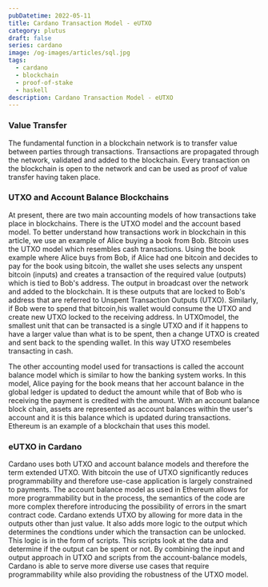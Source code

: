 ```yaml
---
pubDatetime: 2022-05-11
title: Cardano Transaction Model - eUTXO 
category: plutus
draft: false
series: cardano
image: /og-images/articles/sql.jpg
tags:
  - cardano
  - blockchain
  - proof-of-stake
  - haskell
description: Cardano Transaction Model - eUTXO
---
```


### Value Transfer
The fundamental function in a blockchain network is to transfer value between parties through transactions. Transactions are propagated through the network, validated and added to the blockchain. Every transaction on the blockchain is open to the network and can be used as proof of value transfer having taken place. 

### UTXO and Account Balance Blockchains
At present, there are two main accounting models of how transactions take place in blockchains. There is the UTXO model and the account based model. To better understand how transactions work in blockchain in this article, we use an example of Alice buying a book from Bob.
Bitcoin uses the UTXO model which resembles cash transactions. Using the book example where Alice buys from Bob, if Alice had one bitcoin and decides to pay for the book using bitcoin, the wallet she uses selects any unspent bitcoin (inputs) and creates a transaction of the required value (outputs) which is tied to Bob's address. The output in broadcast over the network and added to the blockchain. It is these outputs that are locked to Bob's address that are referred to Unspent Transaction Outputs (UTXO). Similarly, if Bob were to spend that bitcoin,his wallet would consume the UTXO and create new UTXO locked to the receiving address. In UTXOmodel, the smallest unit that can be transacted is a single UTXO and if it happens to have a larger value than what is to be spent, then a change UTXO is created and sent back to the spending wallet. In this way UTXO resembeles transacting in cash.

The other accounting model used for transactions is called the account balance model which is similar to how the banking system works. In this model, Alice paying for the book means that her account balance in the global ledger is updated to deduct the amount while that of Bob who is receiving the payment is credited with the amount. With an account balance block chain, assets are represented as account balances within the user's account and it is this balance which is updated during transactions. Ethereum is an example of a blockchain that uses this model.

### eUTXO in Cardano
Cardano uses both UTXO and account balance models and therefore the term extended UTXO. With bitcoin the use of UTXO significantly reduces programmability and therefore use-case application is largely constrained to payments. The account balance model as used in Ethereum allows for more programmability but in the process, the semantics of the code are more complex therefore introducing the possibility of errors in the smart contract code. Cardano extends UTXO by allowing for more data in the outputs other than just value. It also adds more logic to the output which determines the condtions under which the transaction can be unlocked. This logic is in the form of scripts. This scripts look at the data and determine if the output can be spent or not. By combining the input and output approach in UTXO and scripts from the account-balance models, Cardano is able to serve more diverse use cases that require programmability while also providing the robustness of the UTXO model. 
